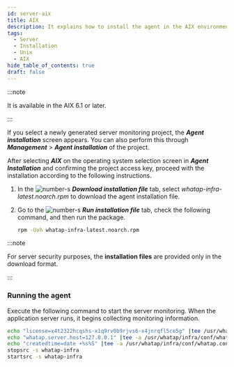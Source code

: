 ```yaml
---
id: server-aix
title: AIX
description: It explains how to install the agent in the AIX environment.
tags:
  - Server
  - Installation
  - Unix
  - AIX
hide_table_of_contents: true
draft: false
---
```


:::note 

It is available in the AIX 6.1 or later.

:::

If you select a newly generated server monitoring project, the **_Agent installation_** screen appears. You can also perform this through **_Management_** > **_Agent installation_** of the project.

<ImgLang img='server-install-unx-aix.png' desc='Server monitoring AIX'/>

After selecting **_AIX_** on the operating system selection screen in **_Agent Installation_** and confirming the project access key, proceed with the installation according to the following instructions. 

1. In the ![number-s](/img/number-02.png) **_Download installation file_** tab, select _whatap-infra-latest.noarch.rpm_ to download the agent installation file.

2. Go to the ![number-s](/img/number-03.png) **_Run installation file_** tab, check the following command, and then run the package.

   ```bash
   rpm -Uvh whatap-infra-latest.noarch.rpm
   ```

:::note 

For server security purposes, the **installation files** are provided only in the download format.

:::

### Running the agent

Execute the following command to start the server monitoring. When the application server runs, it begins collecting monitoring information. 

```bash
echo "license=x4t2322hcqshs-x1q9rv0b9rjvs6-x4jnrqfl5ce5g" |tee /usr/whatap/infra/conf/whatap.conf
echo "whatap.server.host=127.0.0.1" |tee -a /usr/whatap/infra/conf/whatap.conf
echo "createdtime=date +%s%S" |tee -a /usr/whatap/infra/conf/whatap.conf
stopsrc -s whatap-infra
startsrc -s whatap-infra
```
